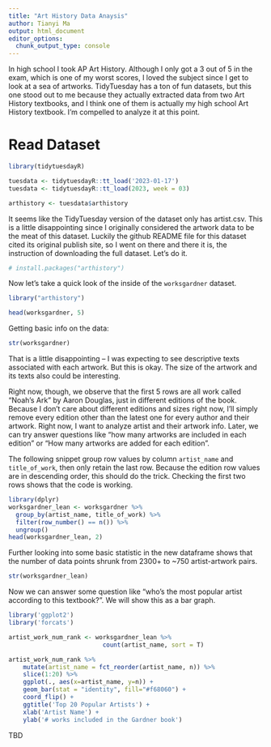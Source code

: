 ---
title: "Art History Data Anaysis"
author: Tianyi Ma
output: html_document
editor_options: 
  chunk_output_type: console
---

In high school I took AP Art History. Although I only got a 3 out of 5 in the exam, which is one of my worst scores, I loved the subject since I get to look at a sea of artworks. TidyTuesday has a ton of fun datasets, but this one stood out to me because they actually extracted data from two Art History textbooks, and I think one of them is actually my high school Art History textbook. I'm compelled to analyze it at this point.

# Read Dataset

```{r}
library(tidytuesdayR)

tuesdata <- tidytuesdayR::tt_load('2023-01-17')
tuesdata <- tidytuesdayR::tt_load(2023, week = 03)

arthistory <- tuesdata$arthistory
```
It seems like the TidyTuesday version of the dataset only has artist.csv. This is a little disappointing since I originally considered the artwork data to be the meat of this dataset. Luckily the github README file for this dataset cited its original publish site, so I went on there and there it is, the instruction of downloading the full dataset. Let's do it.

```{r}
# install.packages("arthistory")
```
Now let's take a quick look of the inside of the `worksgardner` dataset. 
```{r}
library("arthistory")
```

```{r}
head(worksgardner, 5)
```
Getting basic info on the data:

```{r}
str(worksgardner)
```

That is a little disappointing -- I was expecting to see descriptive texts associated with each artwork. But this is okay. The size of the artwork and its texts also could be interesting. 

Right now, though, we observe that the first 5 rows are all work called "Noah's Ark" by Aaron Douglas, just in different editions of the book. Because I don't care about different editions and sizes right now, I'll simply remove every edition other than the latest one for every author and their artwork. Right now, I want to analyze artist and their artwork info. Later, we can try answer questions like "how many artworks are included in each edition" or "How many artworks are added for each edition".

The following snippet group row values by column `artist_name` and `title_of_work`, then only retain the last row. Because the edition row values are in descending order, this should do the trick. Checking the first two rows shows that the code is working. 

```{r}
library(dplyr)
worksgardner_lean <- worksgardner %>% 
  group_by(artist_name, title_of_work) %>%
  filter(row_number() == n()) %>%
  ungroup()
head(worksgardner_lean, 2)
```
Further looking into some basic statistic in the new dataframe shows that the number of data points shrunk from 2300+ to ~750 artist-artwork pairs. 

```{r}
str(worksgardner_lean)
```
Now we can answer some question like "who's the most popular artist according to this textbook?". We will show this as a bar graph.
```{r}
library('ggplot2')
library('forcats')

artist_work_num_rank <- worksgardner_lean %>% 
                          count(artist_name, sort = T)

artist_work_num_rank %>%
    mutate(artist_name = fct_reorder(artist_name, n)) %>%
    slice(1:20) %>%
    ggplot(., aes(x=artist_name, y=n)) + 
    geom_bar(stat = "identity", fill="#f68060") +
    coord_flip() +
    ggtitle('Top 20 Popular Artists') + 
    xlab('Artist Name') + 
    ylab('# works included in the Gardner book')
```

TBD
